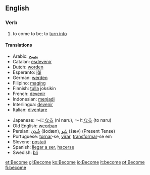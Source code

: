 ==English==

{{rank|body|point|letter|347|become|became|second|United}}

=== Verb ===
{{irregverb|'''to become'''
*IPA: /bi'kɔm/
|'''[[becomes]]'''|'''[[became]]'''|'''become'''
:/bi'kɔm/
|'''[[becoming]]'''}}

# to come to be; to [[turn into]]

==== Translations ====
{{top}}
*Arabic: [[يصبح]]
*Catalan: [[esdevenir]]
*Dutch: [[worden]]
*Esperanto: [[iĝi]]
*German: [[werden]]
*Filipino: [[magíng]]
*Finnish: [[tulla]] joksikin
*French: [[devenir]]
*Indonesian: [[jadi|menjadi]]
*Interlingua: [[devenir]]
*Italian: [[diventare]]
{{mid}}
*Japanese: ～に[[なる]] (ni naru), ～と[[なる]] (to naru)
*Old English: [[weorþan]]
*Persian: [[شُدَن]] (šodæn), [[شَو]] (šæv) (Present Tense)
*Portuguese: [[tornar]]-se, [[virar]], [[transformar]]-se em
*Slovene: [[postati]]
*Spanish: [[llegar a ser]], [[hacer]]se
*Swedish: [[bli]]
{{bottom}}

[[et:Become]]
[[gl:Become]]
[[ko:Become]]
[[io:Become]]
[[it:become]]
[[pt:Become]]
[[fi:become]]